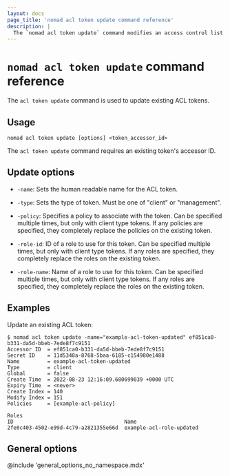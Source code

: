 ```yaml
---
layout: docs
page_title: 'nomad acl token update command reference'
description: |
  The `nomad acl token update` command modifies an access control list (ACL) token. Update name, client or management type, policy, and role.
---
```


# `nomad acl token update` command reference

The `acl token update` command is used to update existing ACL tokens.

## Usage

```plaintext
nomad acl token update [options] <token_accessor_id>
```

The `acl token update` command requires an existing token's accessor ID.

## Update options

- `-name`: Sets the human readable name for the ACL token.

- `-type`: Sets the type of token. Must be one of "client" or "management".

- `-policy`: Specifies a policy to associate with the token. Can be specified
  multiple times, but only with client type tokens. If any policies are
  specified, they completely replace the policies on the existing token.

- `-role-id`: ID of a role to use for this token. Can be specified multiple
  times, but only with client type tokens. If any roles are specified, they
  completely replace the roles on the existing token.

- `-role-name`: Name of a role to use for this token. Can be specified multiple
  times, but only with client type tokens. If any roles are specified, they
  completely replace the roles on the existing token.

## Examples

Update an existing ACL token:

```shell-session
$ nomad acl token update -name="example-acl-token-updated" ef851ca0-b331-da5d-bbeb-7ede8f7c9151
Accessor ID  = ef851ca0-b331-da5d-bbeb-7ede8f7c9151
Secret ID    = 11d5348a-8768-5baa-6185-c154980e1488
Name         = example-acl-token-updated
Type         = client
Global       = false
Create Time  = 2022-08-23 12:16:09.680699039 +0000 UTC
Expiry Time  = <never>
Create Index = 140
Modify Index = 151
Policies     = [example-acl-policy]

Roles
ID                                    Name
2fe0c403-4502-e99d-4c79-a2821355e66d  example-acl-role-updated
```

## General options

@include 'general_options_no_namespace.mdx'
